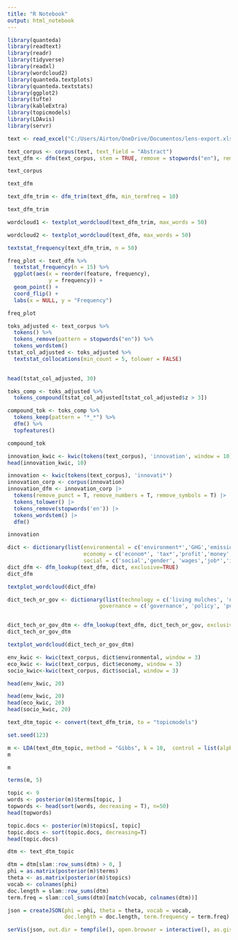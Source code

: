 ---
title: "R Notebook"
output: html_notebook
---

```{r}
library(quanteda)
library(readtext)
library(readr)
library(tidyverse)
library(readxl)
library(wordcloud2)
library(quanteda.textplots)
library(quanteda.textstats)
library(ggplot2)
library(tufte)
library(kableExtra)
library(topicmodels)
library(LDAvis)
library(servr)
```

```{r}
text <- read_excel("C:/Users/Airton/OneDrive/Documentos/lens-export.xlsx")

```

```{r}
text_corpus <- corpus(text, text_field = "Abstract")
text_dfm <- dfm(text_corpus, stem = TRUE, remove = stopwords("en"), remove_punct = TRUE)

text_corpus
```

```{r}
text_dfm

```


```{r}
text_dfm_trim <- dfm_trim(text_dfm, min_termfreq = 10)

text_dfm_trim
```
```{r}
wordcloud1 <- textplot_wordcloud(text_dfm_trim, max_words = 50)

```
```{r}
wordcloud2 <- textplot_wordcloud(text_dfm, max_words = 50)

```
```{r}
textstat_frequency(text_dfm_trim, n = 50)

```

```{r}
freq_plot <- text_dfm %>%
  textstat_frequency(n = 15) %>%
  ggplot(aes(x = reorder(feature, frequency),
             y = frequency)) +
  geom_point() +
  coord_flip() +
  labs(x = NULL, y = "Frequency")

freq_plot
```

```{r}
toks_adjusted <- text_corpus %>%
  tokens() %>%
  tokens_remove(pattern = stopwords("en")) %>%
  tokens_wordstem()
tstat_col_adjusted <- toks_adjusted %>%
  textstat_collocations(min_count = 5, tolower = FALSE)
  

head(tstat_col_adjusted, 30)
```

```{r}
toks_comp <- toks_adjusted %>%
  tokens_compound(tstat_col_adjusted[tstat_col_adjusted$z > 3])

compound_tok <- toks_comp %>%
  tokens_keep(pattern = "*_*") %>%
  dfm() %>%
  topfeatures()

compound_tok
```

```{r}
innovation_kwic <- kwic(tokens(text_corpus), 'innovation', window = 10)
head(innovation_kwic, 10)
```

```{r}
innovation <- kwic(tokens(text_corpus), 'innovati*')
innovation_corp <- corpus(innovation)
innovation_dfm <- innovation_corp |>
  tokens(remove_punct = T, remove_numbers = T, remove_symbols = T) |>
  tokens_tolower() |>
  tokens_remove(stopwords('en')) |>
  tokens_wordstem() |>
  dfm()

innovation
```
```{r}
dict <- dictionary(list(environmental = c('environment*','GHG','emission*','florest','burning'),
                        economy = c('econom*', 'tax*','profit','money', 'subsidy'),
                        social = c('social','gender', 'wages','job*','inequality','poverty')))
dict_dfm <- dfm_lookup(text_dfm, dict, exclusive=TRUE)
dict_dfm 
```

```{r}
textplot_wordcloud(dict_dfm)

```
```{r}
dict_tech_or_gov <- dictionary(list(technology = c('living mulches', 'nutrient management', 'crop rotation', 'associated plants', 'agroforestry', 'intercropping', 'embedded natural', 'restoration', 'fodder cropping', 'rangeland improvement', 'fert*', 'sequestration','rotation', 'nutrient'),
                             governance = c('governance', 'policy', 'public policy', 'pay not burn', 'subsidy', 'tax*','regulation', 'behavior')))


dict_tech_or_gov_dtm <- dfm_lookup(text_dfm, dict_tech_or_gov, exclusive = TRUE)
dict_tech_or_gov_dtm
```

```{r}
textplot_wordcloud(dict_tech_or_gov_dtm)

```
```{r}
env_kwic <- kwic(text_corpus, dict$environmental, window = 3)
eco_kwic <- kwic(text_corpus, dict$economy, window = 3)
socio_kwic<-kwic(text_corpus, dict$social, window = 3)

```
```{r}
head(env_kwic, 20)
```
```{r}
head(env_kwic, 20)
head(eco_kwic, 20)
head(socio_kwic, 20)


```
```{r}
text_dtm_topic <- convert(text_dfm_trim, to = "topicmodels")

set.seed(123)

m <- LDA(text_dtm_topic, method = "Gibbs", k = 10,  control = list(alpha = 0.1))
m
```

```{r}
m
```

```{r}
terms(m, 5)

```
```{r}
topic <- 9
words <- posterior(m)$terms[topic, ]
topwords <- head(sort(words, decreasing = T), n=50)
head(topwords)
```

```{r}
topic.docs <- posterior(m)$topics[, topic] 
topic.docs <- sort(topic.docs, decreasing=T)
head(topic.docs)
```

```{r}
dtm <- text_dtm_topic

dtm = dtm[slam::row_sums(dtm) > 0, ]
phi = as.matrix(posterior(m)$terms)
theta <- as.matrix(posterior(m)$topics)
vocab <- colnames(phi)
doc.length = slam::row_sums(dtm)
term.freq = slam::col_sums(dtm)[match(vocab, colnames(dtm))]

json = createJSON(phi = phi, theta = theta, vocab = vocab,
                  doc.length = doc.length, term.frequency = term.freq)

```

```{r}
serVis(json, out.dir = tempfile(), open.browser = interactive(), as.gist = FALSE)

```

